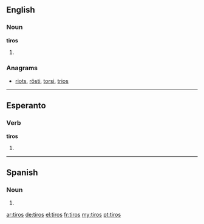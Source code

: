 ==English==

===Noun===
'''tiros'''

# {{plural of|tiro}}

===Anagrams===
* [[riots#English|riots]], [[rösti#English|rösti]], [[torsi#English|torsi]], [[trios#English|trios]]

----
==Esperanto==

===Verb===
'''tiros'''

# {{eo-form of|tir|os}}

----

==Spanish==

===Noun===
{{head|es|noun form|g=m|g2=p}}

# {{plural of|nocat=1|tiro|lang=es}}

[[ar:tiros]]
[[de:tiros]]
[[el:tiros]]
[[fr:tiros]]
[[my:tiros]]
[[pt:tiros]]